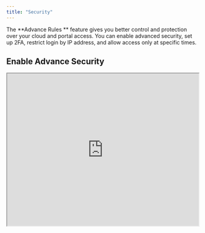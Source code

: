 ```yaml
---
title: "Security"
---
```


The \*\*Advance Rules \*\* feature gives you better control and protection over your cloud and portal access. You can enable advanced security, set up 2FA, restrict login by IP address, and allow access only at specific times.

## Enable Advance Security

<iframe width="100%" height="400px" src="https://app.sharefable.com/embed/demo/enable-advance-securit-os3qdqrtf25x77op" allowfullscreen />

Tick the checkbox **Enable advanced security for cloud and portal.**

Once enabled, you will see options for:

- **Two-Factor Authentication (2FA)** – adds extra login verification for better protection.
- **IP Address Restriction** – limit login access to specific trusted IP addresses only.
- **Time Restriction** – allow login only during the selected days, hours, and time zones.

This ensures only trusted users, devices, and timings are allowed, significantly reducing the chances of unauthorized access and providing stronger security for your cloud and portal environment.

## Two-Factor Authentication (2FA) Setup

Two-Factor Authentication adds a second layer of security to your login, ensuring that even if someone knows your password, they cannot log in without the code from your authenticator app.

<iframe width="100%" height="400px" src="https://app.sharefable.com/embed/demo/2fa-setup-method-1-bi36x4vi0oc3dm9d" allowfullscreen />

- **Method 1 – Setup Immediately**

1. Click **Enable** to start 2FA Setup.
2. Click Complete 2FA Setup.
3. Enter website password to proceed.
4. Scan the QR code with an authenticator app (e.g., Google Authenticator, Authy).
5. Enter the 6-digit code from the app to verify.
6. Once confirmed, your 2FA protection becomes active instantly.

<iframe width="100%" height="400px" src="https://app.sharefable.com/embed/demo/2fa-setup-method-2-i1s8tmfw0wdmad6n" allowfullscreen />

- **Method 2 – Setup During Login**
  1. Click **Enable** but skip setup for now.
  2. The system will ask you to configure 2FA during your next login.
  3. Follow the same (Method1)  QR code and code verification process to complete.

With 2FA enabled, your account is far more secure, preventing login from unknown devices or attackers even if your main password is compromised.

## Reset 2FA Setup

If you lose access to your old authenticator app or need to set up 2FA again, you can reset it directly during login.

<iframe width="100%" height="400px" src="https://app.sharefable.com/embed/demo/reset-2fa-setup-6x9s79lluyd6n2i4" allowfullscreen />

### **Steps to Reset 2FA**

1. On the login screen, enter your email and password, then click **Login.**
2. A modal will open asking for your **2FA code and there will be a Reset 2FA link.**
3. Since you want to Reset 2FA Setup, click on the **Reset 2FA** link.

### **Step 1: Confirm Reset**

- A modal will appear with the message:\
  _“Are you sure you want to reset 2FA setup? For security, confirm your website login password to proceed.”_
- Enter your account password and click **Proceed.**

### **Step 2: Set Up New 2FA**

- Another modal will open asking you to configure your new 2FA.
- You will see a QR code and a manual setup code:
- Open your authenticator app (e.g., Google Authenticator, Authy).
- Either **scan the QR code** or **enter the manual code** to add your account.

### **Step 3: Verify Your Setup**

- After adding it to your app, a **6-digit code** will be generated.
- Enter this 6-digit code in the modal and click **Proceed.**

### **Completion**

- Once verified, your 2FA is reset successfully.
- You will be redirected to the **home page.**
- From now on, your new authenticator app setup will be used for secure login.

✅ This process ensures that only you can reset 2FA by confirming your password and completing setup again, keeping your account secure.

## Add IP Address Restriction

Restricting login by IP ensures that only logins from specified networks are allowed. This adds an additional security barrier by blocking unauthorized devices outside the allowed IPs.

<iframe width="100%" height="400px" src="https://app.sharefable.com/embed/demo/allow-login-only-from-a0v1xh7n72onuq5n" allowfullscreen />

- Go to **Allow access only for specific IP address.**
- Click **Add IP address.**
- Enter the trusted IP (e.g., `21.45.56.125`).
- Save your changes. You may add multiple IPs if needed.
- To manage them:
  - **✏️ Edit** to change an existing IP.
  - **🗑️ Delete** to remove an IP.

## Add Time Restriction

Time-based restrictions allow you to define when users can log in, adding another control layer against suspicious access attempts outside of working hours.

<iframe width="100%" height="400px" src="https://app.sharefable.com/embed/demo/set-allowed-login-time-5v27tdyoaxv7bn9i" allowfullscreen />

1. Go to **Allow access only at specific time.**
2. Click**add time range**
3. Select your preferred **days**, **time range**, and **timezone**.
4. Save the changes.
5. To update or remove, use the **✏️ Edit** or **🗑️ Delete** options.

This helps ensure accounts can only be accessed during your defined safe time periods, making it harder for unauthorized users to attempt logins late at night or outside business hours.